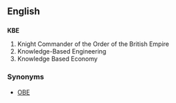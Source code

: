 ==English==
{{wikipedia}}

==={{initialism}}===
'''KBE'''
#Knight Commander of the Order of the British Empire
#Knowledge-Based Engineering
#Knowledge Based Economy

===Synonyms===
*{{sense|Knight Commander}} [[OBE]]
